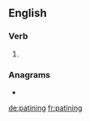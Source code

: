 ==English==

===Verb===
{{head|en|present participle}}

# {{present participle of|patine|lang=en|nocat=1}}

===Anagrams===
* {{l|en|painting}}

[[de:patining]]
[[fr:patining]]